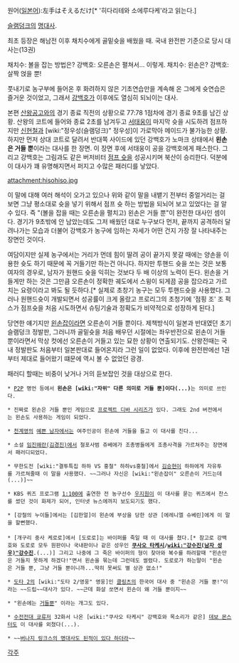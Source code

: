 {{{#!html
<img src="http://cfs13.tistory.com/image/32/tistory/2009/03/11/23/50/49b7cfcb94a8f">
}}}

원어([[일본어]]):左手はそえるだけ[* '히다리테와 소에루다케'라고 읽는다.]

[[슬램덩크]]의 [[명대사]].

최초 등장은 해남전 이후 채치수에게 골밑슛을 배웠을 때. 국내 완전판 기준으로 당시 대사는(13권) 

채치수: 볼을 잡는 방법은? 
강백호: 오른손은 펼쳐서... 이렇게.
채치수: 왼손은?
강백호: 살짝 얹을 뿐!
 
풋내기로 농구부에 들어온 후 화려하지 않은 기초연습만을 계속해 온 그에게 슛연습은 즐거운 것이었고,  그래서 [[강백호]]가 이후에도 열심히 되뇌이는 대사.

본편 [[산왕공고]]와의 경기 종료 직전의 상황으로 77:78 1점차에 경기 종료 9초를 남긴 상황. 산왕의 코트에 들어와 종료 2초를 남겨두고 [[서태웅]]이 마지막 슛을 시도하려 점프하지만 [[신현철]]과 [wiki:"정우성(슬램덩크)" 정우성]이 가로막아 메이드가 불가능한 상황. 하지만 먼저 상대 코트로 달려서 반대쪽 사이드에 있던 강백호가 노마크 상태에서 '''왼손은 거들 뿐'''이라는 대사를 한 장면. 이 장면 후에 서태웅이 공을 강백호에게 패스한다. 그리고 강백호는 그림과도 같은 버저비터 [[점프 슛]]을 성공시키며 북산이 승리한다. 덕분에 이 대사가 꽤 유명해지면서 퍼지고 수많은 패러디를 낳았다.

attachment:hisohiso.jpg

이 말에 대해 여러 해석이 오가고 있으나 위와 같이 말을 내뱉기 전부터 중얼거리는 걸 보면 그냥 평소대로 슛을 넣기 위해서 점프 슛 하는 방법을 되뇌어 보고 있었다는 걸 알 수 있다. 즉 "(볼을 잡을 때는 오른손을 펼치고) 왼손은 거들 뿐"이 완전한 대사인 셈이다. 경기가 9초밖에 안 남았는데도 그저 배웠던 대로 누구보다 먼저, 끝까지 공격하러 달려나가는 모습과 더불어 강백호가 농구에 임하는 자세가 어떤 건지 가장 잘 나타내주는 장면인 것이다. 

여담이지만 실제 농구에서는 거리가 먼데 힘이 딸려 공이 끝가지 못갈 때에는 양손을 이용한 슛도 하기 때문에 꼭 거들기만 하는건 아니다. 하지만 투핸드 슛을 쏘는 것은 보통 여자의 경우로, 남자가 원핸드 슛을 익히는 것보다 두 배 이상의 노력이 든다. 왼손을 거들게만 하는 것은 그만큼 오른손이 정확한 궤도에서 스윙이 되게끔 공을 잡으라고 가르치는 요령이라고 봐도 될 듯하다.[* 실제로 초창기 농구는 모두 투핸드슛을 사용했다. 그러나 원핸드슛이 개발되면서 성공률이 크게 올랐고 프로리그의 초청기에 '점핑 조' 조 퍽스가 점프슛을 처음 시도하면서 슈팅기술과 정확도가 비약적으로 성장하게 된다.]

당연한 얘기지만 [[왼손잡이]]라면 오른손이 거들 뿐이다. 제책방식이 일본과 반대였던 초기 슬램덩크 정발판, 그러니까 골밑슛을 처음 배우던 시절에는 좌우반전으로 왼손이 거들 뿐이라면서 막상 컷에선 오른손이 거들고 있는 묘한 상황이 연출되기도. 산왕전때는 국내 정발판도 처음부터 일본판대로 들어온지라 그런 일이 없었다. 이후에 완전판에선 1권부터 제대로 들어왔기 떄문에 역시 볼 수 없었던 광경.

패러디 할때는 비중이 낮거나 거의 듣보잡인 것을 대상으로 한다.

 * [[P2P]] 명언 등에서 '''왼손은 [wiki:"자위" 다른 의미로 거들 뿐]이다(...)'''는 의미로 쓰인다.

 * 진짜로 왼손은 거들 뿐인 게임으로 [[프로젝트 디바 시리즈]]가 있다. 그래도 2nd 버전에서는 왼손도 사용하는 게임이 되었다.

 * [[천계영]]의 [[예쁜 남자]]에서는 여주인공이 왼손에 거들을 들고 이 대사를 친다...

 * 소설 [[임진왜란(김경진)]]에서 철포사범 쥬베에가 조총병들에게 조총사격을 가르쳐주는 장면에서 패러디되었다.

 * 무한도전 [wiki:"결투특집 하하 VS 홍철" 하하vs홍철]에서 [[김승현]]이 하하에게 자유투를 가르쳐줄때 이 말을 사용했다. ~~그러나 자신은 [wiki:"왼손잡이" 오른손이 거드는데(...)]~~

 * KBS 퀴즈 프로그램 [[1:100]]에 출연한 전 농구선수 [[우지원]]이 이 대사를 묻는 퀴즈에서 찬스를 썼던 것이 화제가 되어, 인터넷 뉴스에까지 보도되기도 했다. 

 * [강철의 누이들]에서는 [김한얼]이 왼손에 부상을 당한 상관 [에레니엘 슈베린]에게 이 말을 할뻔했다.
 
 * [개구리 중사 케로로]에서 [도로로]는 바이퍼를 죽일 때 이 대사를 쳤다.[* 참고로 강백호와 도로로 모두 원판이나 국내판이나 같은 성우인 '''[[쿠사오 타케시]]/[[wiki:"강수진(남자 성우)"강수진]]'''.(...)] 그리고 나중에 그 죽은 바이퍼의 형이 찾아와 복수를 하려할때 "왼손만은 거들지 못하게 하겠다!"면서 왼손을 묶는데 그런데도 썰렸다. 도로로가 하는말이 "왼손은 거들 뿐, 그냥 거들 뿐이니까...딱히 못써도 별 상관 없소!"

 * [[도타 2]]의 [wiki:"도타 2/영웅" 영웅]인 [[클링츠]]의 한국어 대사 중 "왼손은 거들 뿐!"이라는 ~~드립~~대사가 있다. ~~근데 화살 쏘면서 왼손이 왜 거들 뿐이지~~

 * "왼손에는 [[거들]]뿐" 이라는 개그도 있다.

 * [[수전전대 쿄류저]] 32화서 나온 [wiki:"쿠사오 타케시" 강백호와 목소리가 같은] [[데보 몬스터]]도 이 대사를 외쳤다(...).

 * ~~[http://bbs2.ruliweb.daum.net/gaia/do/ruliweb/family/217/read?articleId=20608305&bbsId=G005&itemId=64&pageIndex=3 버나지 링크스의 명대사도 된적이 있다 하더라]~~

[[각주]]
